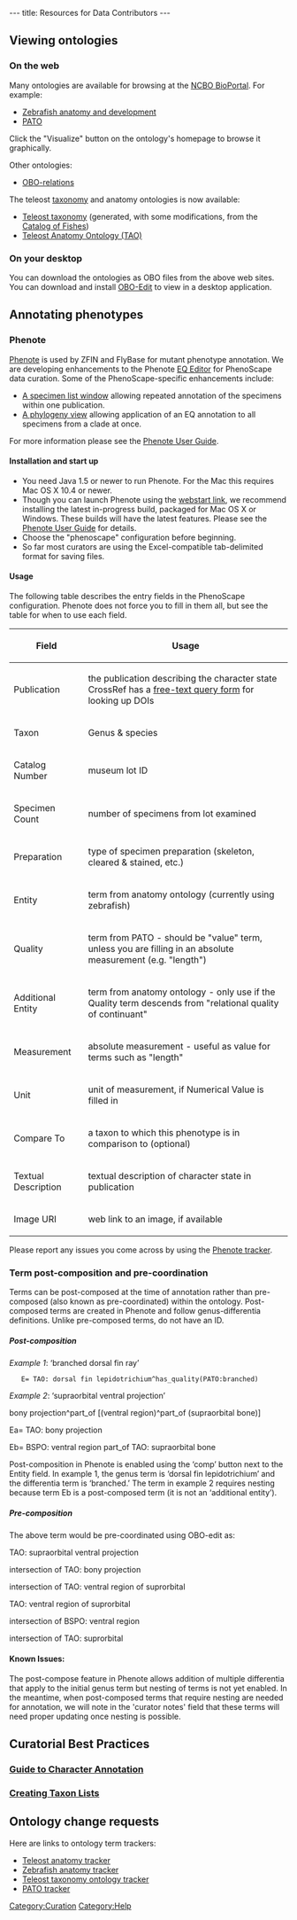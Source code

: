---
title: Resources for Data Contributors
---

==Viewing ontologies==

===On the web===

Many ontologies are available for browsing at the [http://www.bioontology.org/ncbo/faces/index.xhtml NCBO BioPortal].  For example:
* [http://www.bioontology.org/ncbo/faces/pages/ontology_details.xhtml?ontology_display_name=Zebrafish%20anatomy%20and%20development Zebrafish anatomy and development]
* [http://www.bioontology.org/ncbo/faces/pages/ontology_details.xhtml?ontology_display_name=PATO PATO]
Click the "Visualize" button on the ontology's homepage to browse it graphically.

Other ontologies:
* [http://www.obofoundry.org/ro/ OBO-relations]

The teleost [[taxonomy ontology|taxonomy]] and anatomy ontologies is now available:
* [http://www.bioontology.org/ncbo/faces/pages/ontology_details.xhtml?ontology_display_name=Teleost%20taxonomy Teleost taxonomy] (generated, with some modifications, from the [http://www.calacademy.org/RESEARCH/ichthyology/catalog/fishcatsearch.html Catalog of Fishes])
* [http://www.bioontology.org/ncbo/faces/pages/ontology_details.xhtml?ontology_display_name=Teleost%20anatomy%20and%20development%20(TAO) Teleost Anatomy Ontology (TAO)]

[[Category:Curation]]
[[Category:Help]]

===On your desktop===

You can download the ontologies as OBO files from the above web sites.  You can download and install [http://oboedit.org/ OBO-Edit] to view in a desktop application.

==Annotating phenotypes==



===Phenote===

[http://www.phenote.org/ Phenote] is used by ZFIN and FlyBase for mutant phenotype annotation.  We are developing enhancements to the Phenote [[EQ Editor]] for PhenoScape data curation.  Some of the PhenoScape-specific enhancements include:

* [[Phenote:Specimen List|A specimen list window]] allowing repeated annotation of the specimens within one publication.
* [[Phenote:Phylogeny Chooser|A phylogeny view]] allowing application of an EQ annotation to all specimens from a clade at once.

For more information please see the [[Phenote User Guide]].

====Installation and start up====

* You need Java 1.5 or newer to run Phenote.  For the Mac this requires Mac OS X 10.4 or newer.
* Though you can launch Phenote using the [http://www.phenote.org/phenote/latest/phenote.jnlp webstart link], we recommend installing the latest in-progress build, packaged for Mac OS X or Windows. These builds will have the latest features. Please see the [[Phenote User Guide]] for details.  
* Choose the "phenoscape" configuration before beginning.
* So far most curators are using the Excel-compatible tab-delimited format for saving files.

====Usage====

The following table describes the entry fields in the PhenoScape configuration.  Phenote does not force you to fill in them all, but see the table for when to use each field.

{| border="1" cellspacing="0" cellpadding="3"
! Field
! Usage
|-
| Publication || the publication describing the character state<br/>CrossRef has a [http://www.crossref.org/SimpleTextQuery/ free-text query form] for looking up DOIs
|-
| Taxon || Genus & species
|-
| Catalog Number || museum lot ID
|-
| Specimen Count || number of specimens from lot examined
|-
| Preparation || type of specimen preparation (skeleton, cleared & stained, etc.)
|-
| Entity || term from anatomy ontology (currently using zebrafish)
|-
| Quality || term from PATO - should be "value" term, unless you are filling in an absolute measurement (e.g. "length")
|-
| Additional Entity || term from anatomy ontology - only use if the Quality term descends from "relational quality of continuant"
|-
| Measurement || absolute measurement - useful as value for terms such as "length"
|-
| Unit || unit of measurement, if Numerical Value is filled in
|-
| Compare To || a taxon to which this phenotype is in comparison to (optional)
|-
| Textual Description || textual description of character state in publication
|-
| Image URI || web link to an image, if available
|}

Please report any issues you come across by using the [https://sourceforge.net/tracker/?group_id=76834&atid=887913 Phenote tracker].

===Term post-composition and pre-coordination===

Terms can be post-composed at the time of annotation rather than pre-composed (also known as pre-coordinated) within the ontology. Post-composed terms are created in Phenote and follow genus-differentia definitions. Unlike pre-composed terms, do not have an ID.

=====Post-composition=====

''Example 1'': ‘branched dorsal fin ray’

	E= TAO: dorsal fin lepidotrichium^has_quality(PATO:branched)

''Example 2'': ‘supraorbital ventral projection’

bony projection^part_of [(ventral region)^part_of (supraorbital bone)]

Ea= TAO: bony projection

Eb= BSPO: ventral region part_of TAO: supraorbital bone


Post-composition in Phenote is enabled using the ‘comp’ button next to the Entity field.  In example 1, the genus term is ‘dorsal fin lepidotrichium’ and the differentia term is ‘branched.’  The term in example 2 requires nesting because term Eb is a post-composed term (it is not an ‘additional entity’).

=====Pre-composition=====
The above term would be pre-coordinated using OBO-edit as:

TAO: supraorbital ventral projection

intersection of TAO: bony projection

intersection of TAO: ventral region of suprorbital

TAO: ventral region of suprorbital

intersection of BSPO: ventral region

intersection of TAO: suprorbital

====Known Issues:====
The post-compose feature in Phenote allows addition of multiple differentia that apply to the initial genus term but nesting of terms is not yet enabled. In the meantime, when post-composed terms that require nesting are needed for annotation, we will note in the 'curator notes' field that these terms will need proper updating once nesting is possible.

==Curatorial Best Practices==
===[[Guide to Character Annotation]]===

===[[Creating Taxon Lists]]===

==Ontology change requests==

Here are links to ontology term trackers:
* [http://sourceforge.net/tracker/?group_id=76834&atid=994764 Teleost anatomy tracker]
* [http://sourceforge.net/tracker/?group_id=76834&atid=994726 Zebrafish anatomy tracker]
* [http://sourceforge.net/tracker/?atid=1046550&group_id=76834 Teleost taxonomy ontology tracker]
* [http://sourceforge.net/tracker/?group_id=76834&atid=595654 PATO tracker]